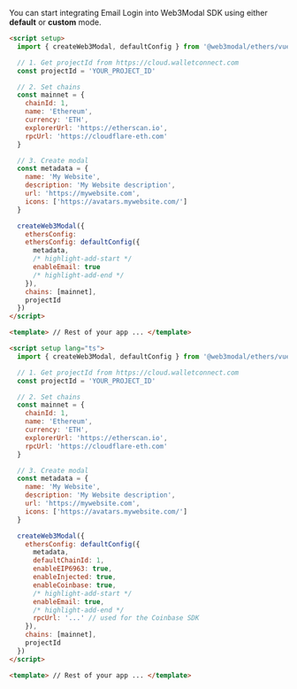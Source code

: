 
You can start integrating Email Login into Web3Modal SDK using either **default** or **custom** mode.

<Tabs>
<TabItem value="default" label="Default">

```html
<script setup>
  import { createWeb3Modal, defaultConfig } from '@web3modal/ethers/vue'

  // 1. Get projectId from https://cloud.walletconnect.com
  const projectId = 'YOUR_PROJECT_ID'

  // 2. Set chains
  const mainnet = {
    chainId: 1,
    name: 'Ethereum',
    currency: 'ETH',
    explorerUrl: 'https://etherscan.io',
    rpcUrl: 'https://cloudflare-eth.com'
  }

  // 3. Create modal
  const metadata = {
    name: 'My Website',
    description: 'My Website description',
    url: 'https://mywebsite.com',
    icons: ['https://avatars.mywebsite.com/']
  }

  createWeb3Modal({
    ethersConfig:
    ethersConfig: defaultConfig({
      metadata,
      /* highlight-add-start */
      enableEmail: true
      /* highlight-add-end */
    }),
    chains: [mainnet],
    projectId
  })
</script>

<template> // Rest of your app ... </template>
```

</TabItem>
<TabItem value="custom" label="Custom">

```html
<script setup lang="ts">
  import { createWeb3Modal, defaultConfig } from '@web3modal/ethers/vue'

  // 1. Get projectId from https://cloud.walletconnect.com
  const projectId = 'YOUR_PROJECT_ID'

  // 2. Set chains
  const mainnet = {
    chainId: 1,
    name: 'Ethereum',
    currency: 'ETH',
    explorerUrl: 'https://etherscan.io',
    rpcUrl: 'https://cloudflare-eth.com'
  }

  // 3. Create modal
  const metadata = {
    name: 'My Website',
    description: 'My Website description',
    url: 'https://mywebsite.com',
    icons: ['https://avatars.mywebsite.com/']
  }

  createWeb3Modal({
    ethersConfig: defaultConfig({
      metadata,
      defaultChainId: 1,
      enableEIP6963: true,
      enableInjected: true,
      enableCoinbase: true,
      /* highlight-add-start */
      enableEmail: true,
      /* highlight-add-end */
      rpcUrl: '...' // used for the Coinbase SDK
    }),
    chains: [mainnet],
    projectId
  })
</script>

<template> // Rest of your app ... </template>
```

</TabItem>
</Tabs>
